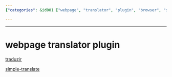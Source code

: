 ```yaml
---
{"categories": &id001 ["webpage", "translator", "plugin", "browser", "software", "on-the-fly", "information"], "category": "Browser Extensions", "date": "2023-12-22 23:52:59", "description": "A webpage translator plugin for browsers or similar software that enables users to translate webpages in real-time, facilitating access to information in unfamiliar languages.", "tags": *id001, "title": "webpage translator plugin"}

---
```


------

# webpage translator plugin

[traduzir](Traduzir-paginas-web)

[simple-translate](https://github.com/sienori/simple-translate)

